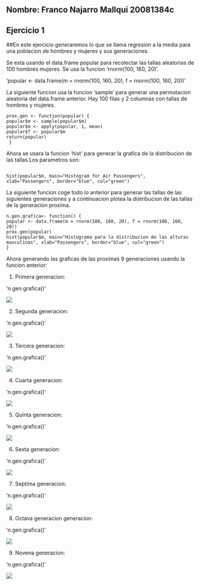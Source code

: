 ## Nombre: Franco Najarro Mallqui 20081384c
## Ejercicio 1  
##En este ejercicio generaremos lo que se llama regresion a la media para una poblacion de hombres y mujeres y sus generaciones.

Se esta usando el data.frame popular para recolectar las tallas aleatorias de 100 hombres  mujeres. Se usa la funcion 'rnorm(100, 160, 20)'.


'popular <- data.frame(m = rnorm(100, 160, 20), f = rnorm(100, 160, 20))'


La siguiente funcion usa la funcion 'sample' para generar una permutacion aleatoria del data.frame anterior.
Hay 100 filas y 2 columnas con tallas de hombres y mujeres.

~~~
prox.gen <- function(popular) {
popular$m <- sample(popular$m)
popular$m <- apply(popular, 1, mean)
popular$f <- popular$m
return(popular)
 }

~~~

Ahora se usara la funcion 'hist' para generar la grafica de la distribucion de las tallas.Los parametros son:

~~~
 
hist(popular$m, main="Histogram for Air Passengers", xlab="Passengers", border="blue", col="green")

~~~

La siguiente funcion coge todo lo anterior para generar las tallas de las siguientes generaciones y a continuacion plotea la distribucion de las tallas de la generacion proxima.

~~~
n.gen.grafica<- function() {
popular <- data.frame(m = rnorm(100, 160, 20), f = rnorm(100, 160, 20))
prox.gen(popular)
hist(popular$m, main="Histograma para la distribucion de las alturas masculinas", xlab="Passengers", border="blue", col="green")
}
~~~

Ahora generando las graficas de las proximas 9 generaciones usando la funcion anterior:

1) Primera generacion:

'n.gen.grafica()'

![](./imagenes_Pregunta_1/1.png)


2) Segunda generacion:

'n.gen.grafica()'

![](./imagenes_Pregunta_1/2.png)


3) Tercera generacion:

'n.gen.grafica()'

![](./imagenes_Pregunta_1/3.png)


4) Cuarta generacion:

'n.gen.grafica()'

![](./imagenes_Pregunta_1/4.png)


5) Quinta generacion:

'n.gen.grafica()'

![](./imagenes_Pregunta_1/5.png)


6) Sexta generacion:

'n.gen.grafica()'

![](./imagenes_Pregunta_1/6.png)


7) Septima generacion:

'n.gen.grafica()'

![](./imagenes_Pregunta_1/7.png)


8) Octava generacion generacion:

'n.gen.grafica()'

![](./imagenes_Pregunta_1/8.png)


9) Novena generacion:

'n.gen.grafica()'

![](./imagenes_Pregunta_1/9.png)


